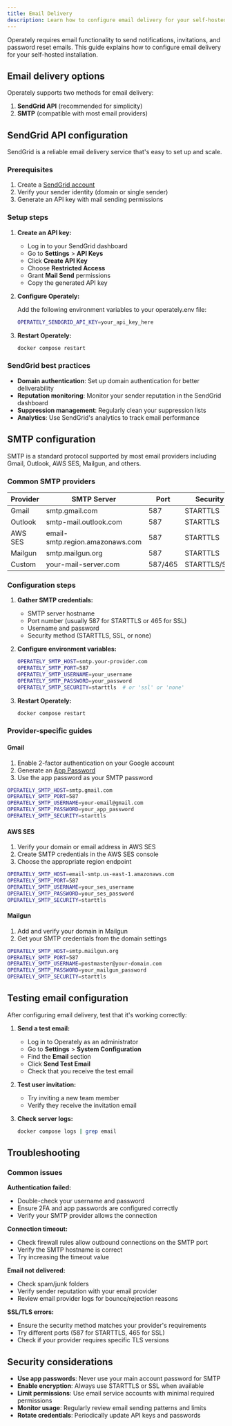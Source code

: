 ```yaml
---
title: Email Delivery
description: Learn how to configure email delivery for your self-hosted Operately installation using SendGrid API or SMTP.
---
```


Operately requires email functionality to send notifications, invitations, and
password reset emails. This guide explains how to configure email delivery for
your self-hosted installation.

## Email delivery options

Operately supports two methods for email delivery:

1. **SendGrid API** (recommended for simplicity)
2. **SMTP** (compatible with most email providers)

## SendGrid API configuration

SendGrid is a reliable email delivery service that's easy to set up and scale.

### Prerequisites

1. Create a [SendGrid account](https://sendgrid.com/)
2. Verify your sender identity (domain or single sender)
3. Generate an API key with mail sending permissions

### Setup steps

1. **Create an API key:**

   - Log in to your SendGrid dashboard
   - Go to **Settings** > **API Keys**
   - Click **Create API Key**
   - Choose **Restricted Access**
   - Grant **Mail Send** permissions
   - Copy the generated API key

2. **Configure Operately:**

   Add the following environment variables to your operately.env file:

   ```bash
   OPERATELY_SENDGRID_API_KEY=your_api_key_here
   ```

3. **Restart Operately:**

   ```bash
   docker compose restart
   ```

### SendGrid best practices

- **Domain authentication**: Set up domain authentication for better deliverability
- **Reputation monitoring**: Monitor your sender reputation in the SendGrid dashboard
- **Suppression management**: Regularly clean your suppression lists
- **Analytics**: Use SendGrid's analytics to track email performance

## SMTP configuration

SMTP is a standard protocol supported by most email providers including Gmail,
Outlook, AWS SES, Mailgun, and others.

### Common SMTP providers

| Provider | SMTP Server                     | Port    | Security     |
| -------- | ------------------------------- | ------- | ------------ |
| Gmail    | smtp.gmail.com                  | 587     | STARTTLS     |
| Outlook  | smtp-mail.outlook.com           | 587     | STARTTLS     |
| AWS SES  | email-smtp.region.amazonaws.com | 587     | STARTTLS     |
| Mailgun  | smtp.mailgun.org                | 587     | STARTTLS     |
| Custom   | your-mail-server.com            | 587/465 | STARTTLS/SSL |

### Configuration steps

1. **Gather SMTP credentials:**

   - SMTP server hostname
   - Port number (usually 587 for STARTTLS or 465 for SSL)
   - Username and password
   - Security method (STARTTLS, SSL, or none)

2. **Configure environment variables:**

   ```bash
   OPERATELY_SMTP_HOST=smtp.your-provider.com
   OPERATELY_SMTP_PORT=587
   OPERATELY_SMTP_USERNAME=your_username
   OPERATELY_SMTP_PASSWORD=your_password
   OPERATELY_SMTP_SECURITY=starttls  # or 'ssl' or 'none'
   ```

3. **Restart Operately:**
   ```bash
   docker compose restart
   ```

### Provider-specific guides

#### Gmail

1. Enable 2-factor authentication on your Google account
2. Generate an [App Password](https://support.google.com/accounts/answer/185833)
3. Use the app password as your SMTP password

```bash
OPERATELY_SMTP_HOST=smtp.gmail.com
OPERATELY_SMTP_PORT=587
OPERATELY_SMTP_USERNAME=your-email@gmail.com
OPERATELY_SMTP_PASSWORD=your_app_password
OPERATELY_SMTP_SECURITY=starttls
```

#### AWS SES

1. Verify your domain or email address in AWS SES
2. Create SMTP credentials in the AWS SES console
3. Choose the appropriate region endpoint

```bash
OPERATELY_SMTP_HOST=email-smtp.us-east-1.amazonaws.com
OPERATELY_SMTP_PORT=587
OPERATELY_SMTP_USERNAME=your_ses_username
OPERATELY_SMTP_PASSWORD=your_ses_password
OPERATELY_SMTP_SECURITY=starttls
```

#### Mailgun

1. Add and verify your domain in Mailgun
2. Get your SMTP credentials from the domain settings

```bash
OPERATELY_SMTP_HOST=smtp.mailgun.org
OPERATELY_SMTP_PORT=587
OPERATELY_SMTP_USERNAME=postmaster@your-domain.com
OPERATELY_SMTP_PASSWORD=your_mailgun_password
OPERATELY_SMTP_SECURITY=starttls
```

## Testing email configuration

After configuring email delivery, test that it's working correctly:

1. **Send a test email:**

   - Log in to Operately as an administrator
   - Go to **Settings** > **System Configuration**
   - Find the **Email** section
   - Click **Send Test Email**
   - Check that you receive the test email

2. **Test user invitation:**

   - Try inviting a new team member
   - Verify they receive the invitation email

3. **Check server logs:**

   ```bash
   docker compose logs | grep email
   ```

## Troubleshooting

### Common issues

**Authentication failed:**

- Double-check your username and password
- Ensure 2FA and app passwords are configured correctly
- Verify your SMTP provider allows the connection

**Connection timeout:**

- Check firewall rules allow outbound connections on the SMTP port
- Verify the SMTP hostname is correct
- Try increasing the timeout value

**Email not delivered:**

- Check spam/junk folders
- Verify sender reputation with your email provider
- Review email provider logs for bounce/rejection reasons

**SSL/TLS errors:**

- Ensure the security method matches your provider's requirements
- Try different ports (587 for STARTTLS, 465 for SSL)
- Check if your provider requires specific TLS versions

## Security considerations

- **Use app passwords**: Never use your main account password for SMTP
- **Enable encryption**: Always use STARTTLS or SSL when available
- **Limit permissions**: Use email service accounts with minimal required permissions
- **Monitor usage**: Regularly review email sending patterns and limits
- **Rotate credentials**: Periodically update API keys and passwords
